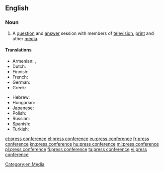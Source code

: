 ==English==

===Noun===
{{en-noun}}

# A [[question]] and [[answer]] session with members of [[television]], [[print]] and other [[media]].

====Translations====
{{trans-top|question and answer session with members of television, print and other media}}
* Armenian: {{t|hy|մամլո ասուլիս|tr=mamlo asulis}}, {{t|hy|ճեպազրույց|sc=Armn}} {{qualifier|short}}
* Dutch: {{t+|nl|persconferentie|f}}
* Finnish: {{t+|fi|lehdistötilaisuus}}
* French: {{t+|fr|conférence de presse|f}}
* German: {{t+|de|Pressekonferenz|f}}
* Greek: {{t+|el|συνέντευξη τύπου|f|tr=synéntefxi týpou}}
{{trans-mid}}
* Hebrew: {{t|he|מסיבת עיתונאים|f|tr=m'sibát-itona'ím|sc=Hebr}}
* Hungarian: {{t+|hu|sajtótájékoztató}}
* Japanese: {{t|ja|記者会見|tr=kisha kaiken|sc=Jpan}}
* Polish: {{t+|pl|konferencja prasowa|f}}
* Russian: {{t+|ru|пресс-конференция|f|tr=press-konferéncija}}
* Spanish: {{t+|es|rueda de prensa|f}}
* Turkish: {{t|tr|basın konferansı}}
{{trans-bottom}}
[[Category:en:Media]]

[[et:press conference]]
[[el:press conference]]
[[eu:press conference]]
[[fr:press conference]]
[[kn:press conference]]
[[hu:press conference]]
[[ml:press conference]]
[[pl:press conference]]
[[fi:press conference]]
[[ta:press conference]]
[[vi:press conference]]